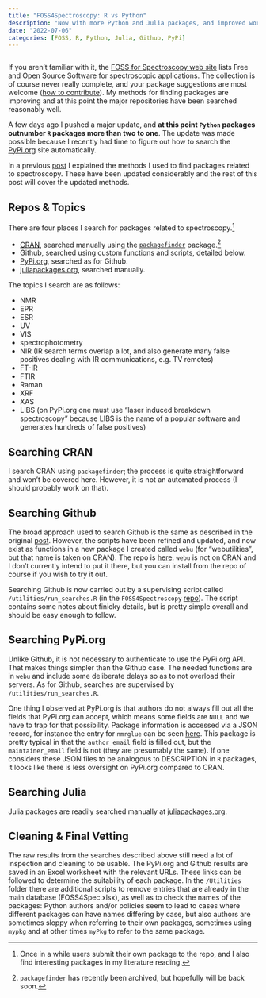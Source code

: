 ```yaml
---
title: "FOSS4Spectroscopy: R vs Python"
description: "Now with more Python and Julia packages, and improved workflow"
date: "2022-07-06"
categories: [FOSS, R, Python, Julia, Github, PyPi]
---
```


```r

```
If you aren't familiar with it, the [FOSS for Spectroscopy web site](https://bryanhanson.github.io/FOSS4Spectroscopy/) lists Free and Open Source Software for spectroscopic applications.  The collection is of course never really complete, and your package suggestions are most welcome ([how to contribute](https://github.com/bryanhanson/FOSS4Spectroscopy)).  My methods for finding packages are improving and at this point the major repositories have been searched reasonably well.

A few days ago I pushed a major update, and **at this point `Python` packages outnumber `R` packages  more than two to one**.  The update was made possible because I recently had time to figure out how to search the [PyPi.org](https://pypi.org/) site automatically.

In a previous [post](https://chemospec.org/posts/2021-04-19-Search-GH-Topics/2021-04-19-Search-GH-Topics.html) I explained the methods I used to find packages related to spectroscopy. These have been updated considerably and the rest of this post will cover the updated methods.

## Repos & Topics

There are four places I search for packages related to spectroscopy.[^1]

* [CRAN](https://cran.r-project.org/), searched manually using the [`packagefinder`](https://cran.r-project.org/web/packages/packagefinder/index.html) package.[^2]
* Github, searched using custom functions and scripts, detailed below.
* [PyPi.org](https://pypi.org/), searched as for Github.
* [juliapackages.org](https://juliapackages.com/), searched manually.

The topics I search are as follows:

* NMR
* EPR
* ESR
* UV
* VIS
* spectrophotometry
* NIR (IR search terms overlap a lot, and also generate many false positives dealing with IR communications, e.g. TV remotes)
* FT-IR
* FTIR
* Raman
* XRF
* XAS
* LIBS (on PyPi.org one must use "laser induced breakdown spectroscopy" because LIBS is the name of a popular software and generates hundreds of false positives)


## Searching CRAN

I search CRAN using `packagefinder`; the process is quite straightforward and won't be covered here. However, it is not an automated process (I should probably work on that).

## Searching Github

The broad approach used to search Github is the same as described in the original [post](https://chemospec.org/posts/2021-04-19-Search-GH-Topics/2021-04-19-Search-GH-Topics.html).  However, the scripts have been refined and updated, and now exist as functions in a new package I created called `webu` (for "webutilities", but that name is taken on CRAN).  The repo is [here](https://github.com/bryanhanson/webu).  `webu` is not on CRAN and I don't currently intend to put it there, but you can install from the repo of course if you wish to try it out.

Searching Github is now carried out by a supervising script called `/utilities/run_searches.R` (in the `FOSS4Spectroscopy` [repo](https://github.com/bryanhanson/FOSS4Spectroscopy)).  The script contains some notes about finicky details, but is pretty simple overall and should be easy enough to follow.

## Searching PyPi.org

Unlike Github, it is not necessary to authenticate to use the PyPi.org API.  That makes things simpler than the Github case.  The needed functions are in `webu` and include some deliberate delays so as to not overload their servers.  As for Github, searches are supervised by `/utilities/run_searches.R`.

One thing I observed at PyPi.org is that authors do not always fill out all the fields that PyPi.org can accept, which means some fields are `NULL` and we have to trap for that possibility.  Package information is accessed via a JSON record, for instance the entry for `nmrglue` can be seen [here](https://pypi.org/pypi/nmrglue/json).  This package is pretty typical in that the `author_email` field is filled out, but the `maintainer_email` field is not (they are presumably the same).  If one considers these JSON files to be analogous to DESCRIPTION in `R` packages, it looks like there is less oversight on PyPi.org compared to CRAN.

## Searching Julia

Julia packages are readily searched manually at [juliapackages.org](https://juliapackages.com/).

## Cleaning & Final Vetting

The raw results from the searches described above still need a lot of inspection and cleaning to be usable.  The PyPi.org and Github results are saved in an Excel worksheet with the relevant URLs.  These links can be followed to determine the suitability of each package.  In the `/Utilities` folder there are additional scripts to remove entries that are already in the main database (FOSS4Spec.xlsx), as well as to check the names of the packages: Python authors and/or policies seem to lead to cases where different packages can have names differing by case, but also authors are sometimes sloppy when referring to their own packages, sometimes using `mypkg` and at other times `myPkg` to refer to the same package.

[^1]: Once in a while users submit their own package to the repo, and I also find interesting packages in my literature reading.
[^2]: `packagefinder` has recently been archived, but hopefully will be back soon.